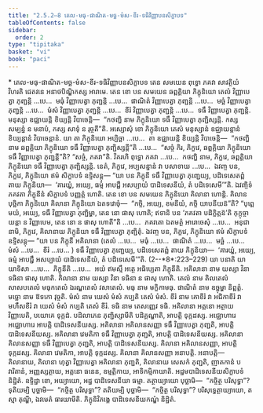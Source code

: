 ```yaml
---
title: "2.5.2–8 តេល-មធុ-ផាណិត-មច្ឆ-មំស-ខីរ-ទធិវិញ្ញាបនសិក្ខាបទ"
tableOfContents: false
sidebar:
  order: 2
type: "tipitaka"
basket: "vi"
book: "paci"
---
```



<DynamicBreadcrumb />

<Paragraph type="center" book="paci">
* តេល-មធុ-ផាណិត-មច្ឆ-មំស-ខីរ-ទធិវិញ្ញាបនសិក្ខាបទ
</Paragraph>

<Division number="1234" book="paci">

<Paragraph number="3544" book="paci">
តេន សមយេន ពុទ្ធោ ភគវា សាវត្ថិយំ វិហរតិ ជេតវនេ អនាថបិណ្ឌិកស្ស អារាមេ. តេន ខោ បន សមយេន ឆព្ពគ្គិយា ភិក្ខុនិយោ តេលំ វិញ្ញាបេត្វា ភុញ្ជន្តិ …បេ…  មធុំ វិញ្ញាបេត្វា ភុញ្ជន្តិ …បេ…  ផាណិតំ វិញ្ញាបេត្វា ភុញ្ជន្តិ …បេ…  មច្ឆំ វិញ្ញាបេត្វា ភុញ្ជន្តិ …បេ…  មំសំ វិញ្ញាបេត្វា ភុញ្ជន្តិ …បេ…  ខីរំ វិញ្ញាបេត្វា ភុញ្ជន្តិ …បេ…  ទធឹ វិញ្ញាបេត្វា ភុញ្ជន្តិ. មនុស្សា ឧជ្ឈាយន្តិ ខិយ្យន្តិ វិបាចេន្តិ—  “កថញ្ហិ នាម ភិក្ខុនិយោ ទធឹ វិញ្ញាបេត្វា ភុញ្ជិស្សន្តិ. កស្ស សម្បន្នំ ន មនាបំ, កស្ស សាទុំ ន រុច្ចតី”តិ.
</Paragraph>

<Paragraph number="3545" book="paci">
អស្សោសុំ ខោ ភិក្ខុនិយោ តេសំ មនុស្សានំ ឧជ្ឈាយន្តានំ ខិយ្យន្តានំ វិបាចេន្តានំ. យា តា ភិក្ខុនិយោ អប្បិច្ឆា …បេ…  តា ឧជ្ឈាយន្តិ ខិយ្យន្តិ វិបាចេន្តិ—  “កថញ្ហិ នាម ឆព្ពគ្គិយា ភិក្ខុនិយោ ទធឹ វិញ្ញាបេត្វា ភុញ្ជិស្សន្តី”តិ …បេ…  “សច្ចំ កិរ, ភិក្ខវេ, ឆព្ពគ្គិយា ភិក្ខុនិយោ ទធឹ វិញ្ញាបេត្វា ភុញ្ជន្តី”តិ? “សច្ចំ, ភគវា”តិ. វិគរហិ ពុទ្ធោ ភគវា …បេ…  កថញ្ហិ នាម, ភិក្ខវេ, ឆព្ពគ្គិយា ភិក្ខុនិយោ ទធឹ វិញ្ញាបេត្វា ភុញ្ជិស្សន្តិ. នេតំ, ភិក្ខវេ, អប្បសន្នានំ វា បសាទាយ …បេ…  ឯវញ្ច បន, ភិក្ខវេ, ភិក្ខុនិយោ ឥមំ សិក្ខាបទំ ឧទ្ទិសន្តុ—
</Paragraph>

<Paragraph number="3546" book="paci">
<Emphasis>“យា បន ភិក្ខុនី ទធឹ វិញ្ញាបេត្វា ភុញ្ជេយ្យ, បដិទេសេតព្ពំ តាយ ភិក្ខុនិយា—  ‘គារយ្ហំ, អយ្យេ, ធម្មំ អាបជ្ជឹ អសប្បាយំ បាដិទេសនីយំ, តំ បដិទេសេមី’”</Emphasis>តិ.
</Paragraph>

<Paragraph number="3547" book="paci">
ឯវញ្ចិទំ ភគវតា ភិក្ខុនីនំ សិក្ខាបទំ បញ្ញត្តំ ហោតិ.
</Paragraph>

</Division>
<Division number="1235" book="paci">

<Paragraph number="3548" book="paci">
តេន ខោ បន សមយេន ភិក្ខុនិយោ គិលានា ហោន្តិ. គិលានបុច្ឆិកា ភិក្ខុនិយោ គិលានា ភិក្ខុនិយោ ឯតទវោចុំ—  “កច្ចិ, អយ្យេ, ខមនីយំ, កច្ចិ យាបនីយន៑”តិ? “បុព្ពេ មយំ, អយ្យេ, ទធឹ វិញ្ញាបេត្វា ភុញ្ជិម្ហា, តេន នោ ផាសុ ហោតិ; ឥទានិ បន ‘ភគវតា បដិក្ខិត្តន៑’តិ កុក្កុច្ចាយន្តា ន វិញ្ញាបេម, តេន នោ ន ផាសុ ហោតី”តិ …បេ…  ភគវតោ ឯតមត្ថំ អារោចេសុំ …បេ…  អនុជានាមិ, ភិក្ខវេ, គិលានាយ ភិក្ខុនិយា ទធឹ វិញ្ញាបេត្វា ភុញ្ជិតុំ. ឯវញ្ច បន, ភិក្ខវេ, ភិក្ខុនិយោ ឥមំ សិក្ខាបទំ ឧទ្ទិសន្តុ—
</Paragraph>

</Division>
<Division number="1236" book="paci">

<Paragraph number="3549" book="paci">
<Emphasis>“យា បន ភិក្ខុនី អគិលានា (តេលំ …បេ…  មធុំ …បេ…  ផាណិតំ …បេ…  មច្ឆំ …បេ…  មំសំ …បេ…  ខីរំ …បេ… ) ទធឹ វិញ្ញាបេត្វា ភុញ្ជេយ្យ, បដិទេសេតព្ពំ តាយ ភិក្ខុនិយា—  ‘គារយ្ហំ, អយ្យេ, ធម្មំ អាបជ្ជឹ អសប្បាយំ បាដិទេសនីយំ, តំ បដិទេសេមី’”</Emphasis>តិ. (2--*8*:<Emphasis>223–229</Emphasis>)
</Paragraph>

</Division>
<Division number="1237" book="paci">

<Paragraph number="3550" book="paci">
<Emphasis>យា បនា</Emphasis>តិ យា យាទិសា …បេ…  <Emphasis>ភិក្ខុនី</Emphasis>តិ …បេ…  អយំ ឥមស្មឹ អត្ថេ អធិប្បេតា ភិក្ខុនីតិ.
</Paragraph>

<Paragraph number="3551" book="paci">
<Emphasis>អគិលានា</Emphasis> នាម យស្សា វិនា ទធិនា ផាសុ ហោតិ.
</Paragraph>

<Paragraph number="3552" book="paci">
<Emphasis>គិលានា</Emphasis> នាម យស្សា វិនា ទធិនា ន ផាសុ ហោតិ.
</Paragraph>

<Paragraph number="3553" book="paci">
<Emphasis>តេលំ</Emphasis> នាម តិលតេលំ សាសបតេលំ មធុកតេលំ ឯរណ្ឌតេលំ វសាតេលំ.
</Paragraph>

<Paragraph number="3554" book="paci">
<Emphasis>មធុ</Emphasis> នាម មក្ខិកាមធុ. <Emphasis>ផាណិតំ</Emphasis> នាម ឧច្ឆុម្ហា និព្ពត្តំ. <Emphasis>មច្ឆោ</Emphasis> នាម ឱទកោ វុច្ចតិ. <Emphasis>មំសំ</Emphasis> នាម យេសំ មំសំ កប្បតិ តេសំ មំសំ. <Emphasis>ខីរំ</Emphasis> នាម គោខីរំ វា អជិកាខីរំ វា មហឹសខីរំ វា យេសំ មំសំ កប្បតិ តេសំ ខីរំ. <Emphasis>ទធិ</Emphasis> នាម តេសញ្ញេវ ទធិ.
</Paragraph>

<Paragraph number="3555" book="paci">
អគិលានា អត្តនោ អត្ថាយ វិញ្ញាបេតិ, បយោគេ ទុក្កដំ. បដិលាភេន ភុញ្ជិស្សាមីតិ បដិគ្គណ្ហាតិ, អាបត្តិ ទុក្កដស្ស. អជ្ឈោហារេ អជ្ឈោហារេ អាបត្តិ បាដិទេសនីយស្ស.
</Paragraph>

</Division>
<Division number="1238" book="paci">

<Paragraph number="3556" book="paci">
អគិលានា អគិលានសញ្ញា ទធឹ វិញ្ញាបេត្វា ភុញ្ជតិ, អាបត្តិ បាដិទេសនីយស្ស. អគិលានា វេមតិកា ទធឹ វិញ្ញាបេត្វា ភុញ្ជតិ, អាបត្តិ បាដិទេសនីយស្ស. អគិលានា គិលានសញ្ញា ទធឹ វិញ្ញាបេត្វា ភុញ្ជតិ, អាបត្តិ បាដិទេសនីយស្ស.
</Paragraph>

<Paragraph number="3557" book="paci">
គិលានា អគិលានសញ្ញា, អាបត្តិ ទុក្កដស្ស. គិលានា វេមតិកា, អាបត្តិ ទុក្កដស្ស. គិលានា គិលានសញ្ញា អនាបត្តិ.
</Paragraph>

</Division>
<Division number="1239" book="paci">

<Paragraph number="3558" book="paci">
អនាបត្តិ—  គិលានាយ, គិលានា ហុត្វា វិញ្ញាបេត្វា អគិលានា ភុញ្ជតិ, គិលានាយ សេសកំ ភុញ្ជតិ, ញាតកានំ បវារិតានំ, អញ្ញស្សត្ថាយ, អត្តនោ ធនេន, ឧម្មត្តិកាយ, អាទិកម្មិកាយាតិ.

</Paragraph>
</Division>

<Paragraph number="3559" type="center" book="paci">
អដ្ឋមបាដិទេសនីយសិក្ខាបទំ និដ្ឋិតំ.


</Paragraph>

<Paragraph number="3560" book="paci">
ឧទ្ទិដ្ឋា ខោ, អយ្យាយោ, អដ្ឋ បាដិទេសនីយា ធម្មា. តត្ថាយ្យាយោ បុច្ឆាមិ—  “កច្ចិត្ថ បរិសុទ្ធា”? ទុតិយម្បិ បុច្ឆាមិ—  “កច្ចិត្ថ បរិសុទ្ធា”? តតិយម្បិ បុច្ឆាមិ—  “កច្ចិត្ថ បរិសុទ្ធា”? បរិសុទ្ធេត្ថាយ្យាយោ, តស្មា តុណ្ហី, ឯវមេតំ ធារយាមីតិ.

</Paragraph>

<Paragraph number="3561" type="center" book="paci">
ភិក្ខុនិវិភង្គេ បាដិទេសនីយកណ្ឌំ និដ្ឋិតំ.
</Paragraph>
